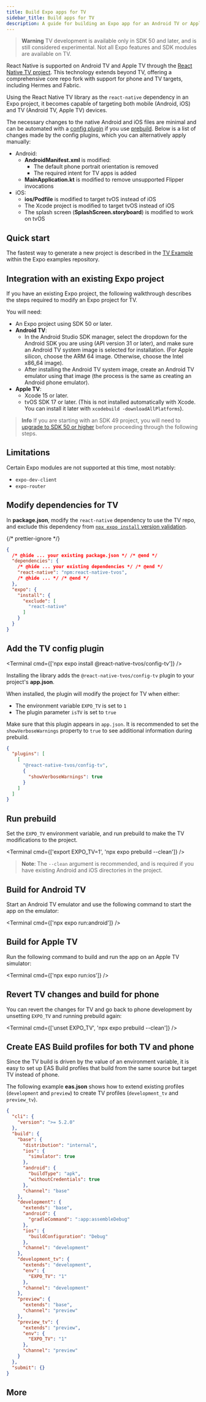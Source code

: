 ```yaml
---
title: Build Expo apps for TV
sidebar_title: Build apps for TV
description: A guide for building an Expo app for an Android TV or Apple TV target.
---
```



> **Warning** TV development is available only in SDK 50 and later, and is still considered experimental. Not all Expo features and SDK modules are available on TV.

React Native is supported on Android TV and Apple TV through the [React Native TV project](https://github.com/react-native-tvos/react-native-tvos). This technology extends beyond TV, offering a comprehensive core repo fork with support for phone and TV targets, including Hermes and Fabric.

Using the React Native TV library as the `react-native` dependency in an Expo project, it becomes capable of targeting both mobile (Android, iOS) and TV (Android TV, Apple TV) devices.

The necessary changes to the native Android and iOS files are minimal and can be automated with a [config plugin](https://github.com/react-native-tvos/config-tv/tree/main/packages/config-tv) if you use [prebuild](/workflow/prebuild/). Below is a list of changes made by the config plugins, which you can alternatively apply manually:

- Android:
  - **AndroidManifest.xml** is modified:
    - The default phone portrait orientation is removed
    - The required intent for TV apps is added
  - **MainApplication.kt** is modified to remove unsupported Flipper invocations
- iOS:
  - **ios/Podfile** is modified to target tvOS instead of iOS
  - The Xcode project is modified to target tvOS instead of iOS
  - The splash screen (**SplashScreen.storyboard**) is modified to work on tvOS

## Quick start

The fastest way to generate a new project is described in the [TV Example](https://github.com/expo/examples/tree/master/with-tv) within the Expo examples repository.

## Integration with an existing Expo project

If you have an existing Expo project, the following walkthrough describes the steps required to modify an Expo project for TV.

You will need:

- An Expo project using SDK 50 or later.
- **Android TV**:
  - In the Android Studio SDK manager, select the dropdown for the Android SDK you are using (API version 31 or later), and make sure an Android TV system image is selected for installation. (For Apple silicon, choose the ARM 64 image. Otherwise, choose the Intel x86_64 image).
  - After installing the Android TV system image, create an Android TV emulator using that image (the process is the same as creating an Android phone emulator).
- **Apple TV**:
  - Xcode 15 or later.
  - tvOS SDK 17 or later. (This is not installed automatically with Xcode. You can install it later with `xcodebuild -downloadAllPlatforms`).

> **Info** If you are starting with an SDK 49 project, you will need to [upgrade to SDK 50 or higher](/workflow/upgrading-expo-sdk-walkthrough/) before proceeding through the following steps.

## Limitations

Certain Expo modules are not supported at this time, most notably:

- `expo-dev-client`
- `expo-router`

<Step label="1">

## Modify dependencies for TV

In **package.json**, modify the `react-native` dependency to use the TV repo, and exclude this dependency from [`npx expo install` version validation](/more/expo-cli/#configuring-dependency-validation).

{/* prettier-ignore */}
```json package.json
{
  /* @hide ... your existing package.json */ /* @end */
  "dependencies": {
    /* @hide ... your existing dependencies */ /* @end */
    "react-native": "npm:react-native-tvos",
    /* @hide ... */ /* @end */
  },
  "expo": {
    "install": {
      "exclude": [
        "react-native"
      ]
    }
  }
}
```

</Step>

<Step label="2">

## Add the TV config plugin

<Terminal cmd={['npx expo install @react-native-tvos/config-tv']} />

Installing the library adds the `@react-native-tvos/config-tv` plugin to your project's **app.json**.

When installed, the plugin will modify the project for TV when either:

- The environment variable `EXPO_TV` is set to `1`
- The plugin parameter `isTV` is set to `true`

Make sure that this plugin appears in `app.json`. It is recommended to set the `showVerboseWarnings` property to `true` to see additional information during prebuild.

```json app.json
{
  "plugins": [
    [
      "@react-native-tvos/config-tv",
      {
        "showVerboseWarnings": true
      }
    ]
  ]
}
```

</Step>

<Step label="3">

## Run prebuild

Set the `EXPO_TV` environment variable, and run prebuild to make the TV modifications to the project.

<Terminal cmd={['export EXPO_TV=1', 'npx expo prebuild --clean']} />

> **Note**: The `--clean` argument is recommended, and is required if you have existing Android and iOS directories in the project.

</Step>

<Step label="4">

## Build for Android TV

Start an Android TV emulator and use the following command to start the app on the emulator:

<Terminal cmd={['npx expo run:android']} />

</Step>
<Step label="5">

## Build for Apple TV

Run the following command to build and run the app on an Apple TV simulator:

<Terminal cmd={['npx expo run:ios']} />

</Step>
<Step label="6">

## Revert TV changes and build for phone

You can revert the changes for TV and go back to phone development by unsetting `EXPO_TV` and running prebuild again:

<Terminal cmd={['unset EXPO_TV', 'npx expo prebuild --clean']} />

</Step>

<Step label="7">

## Create EAS Build profiles for both TV and phone

Since the TV build is driven by the value of an environment variable, it is easy to set up EAS Build profiles that build from the same source but target TV instead of phone.

The following example **eas.json** shows how to extend existing profiles (`development` and `preview`) to create TV profiles (`development_tv` and `preview_tv`).

```json eas.json
{
  "cli": {
    "version": ">= 5.2.0"
  },
  "build": {
    "base": {
      "distribution": "internal",
      "ios": {
        "simulator": true
      },
      "android": {
        "buildType": "apk",
        "withoutCredentials": true
      },
      "channel": "base"
    },
    "development": {
      "extends": "base",
      "android": {
        "gradleCommand": ":app:assembleDebug"
      },
      "ios": {
        "buildConfiguration": "Debug"
      },
      "channel": "development"
    },
    "development_tv": {
      "extends": "development",
      "env": {
        "EXPO_TV": "1"
      },
      "channel": "development"
    },
    "preview": {
      "extends": "base",
      "channel": "preview"
    },
    "preview_tv": {
      "extends": "preview",
      "env": {
        "EXPO_TV": "1"
      },
      "channel": "preview"
    }
  },
  "submit": {}
}
```

</Step>

## More

<BoxLink
  title="IgniteTV"
  description="A complete example is available on GitHub."
  href="https://github.com/react-native-tvos/IgniteTV"
  Icon={GithubIcon}
/>
